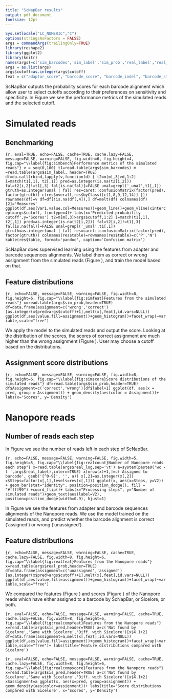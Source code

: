 ```yaml
---
title: "ScNapBar results"
output: pdf_document
fontsize: 12pt
---
```


```r
Sys.setlocale("LC_NUMERIC","C")
options(stringsAsFactors = FALSE)
args = commandArgs(trailingOnly=TRUE)
library(reshape2)
library(ggplot2)
library(knitr)
names(args)=c('sim_barcodes','sim_label','sim_prob','real_label','real_prob','real_log','cutoff','sis_pred')
args = as.list(args)
args$cutoff=as.integer(args$cutoff)
feat = c("adaptor_score", "barcode_score", "barcode_indel", "barcode_start", "barcode_mismatch", "umi_length", "polyT_length")
```

ScNapBar outputs the probability scores for each barcode alignment which allow user to select cutoffs according to their preferences on sensitivity and specificity. In Figure \ref{fig:simbench} we see the performance metrics of the simulated reads and the selected cutoff.

# Simulated reads
## Benchmarking
```{r, eval=TRUE, echo=FALSE, cache=TRUE, cache.lazy=FALSE, message=FALSE, warning=FALSE, fig.width=6, fig.height=4, fig.cap="\\label{fig:simbench}Performance metrics of the simulated reads"}
v = seq(0,100)
t1=read.table(args$sim_barcodes)
m =read.table(args$sim_label, header=TRUE)
df=do.call(rbind,lapply(v,function(d) {
t2=m[m[,3]>d,1:2]
i=match(t1[,1], t2[,1])
pred=as.integer(is.na(t2[i,2]))
fal=t2[i,2]!=t1[,3]
fal[is.na(fal)]=FALSE
unal=grepl('_unal',t1[,1])
gtruth=as.integer(unal | fal)
res=caret::confusionMatrix(factor(pred), factor(gtruth))
c(res$overall,res$byClass)[c(1,8,9,12,14)]
}))
rownames(df)=v
df=df[!is.na(df[,4]),]
df=melt(df)
colnames(df)[2]='Measures'
ggplot(df,aes(Var1,value,col=Measures))+geom_line()+geom_vline(xintercept=args$cutoff, linetype=4)+
labs(x='Predicted probability cutoff',y='Scores')
t2=m[m[,3]>args$cutoff,1:2]
i=match(t1[,1], t2[,1])
pred=as.integer(is.na(t2[i,2]))
fal=t2[i,2]!=t1[,3]
fal[is.na(fal)]=FALSE
unal=grepl('_unal',t1[,1])
gtruth=as.integer(unal | fal)
res=caret::confusionMatrix(factor(pred), factor(gtruth))
colnames(res$table)=rownames(res$table)=c('P','N')
kable(res$table, format='pandoc', caption='Confusion matrix')
```

ScNapBar does supervised learning using the features from adapter and barcode sequences alignments. We label them as correct or wrong assignment from the simulated reads (Figure \ref{fig:simfeat}), and train the model based on that. 

## Feature distributions
```{r, echo=FALSE, message=FALSE, warning=FALSE, fig.width=8, fig.height=6, fig.cap="\\label{fig:simfeat}Features from the simulated reads"}
x=read.table(args$sim_prob,header=TRUE)
df=data.frame(assignment=c('wrong','correct')[as.integer(x$pred>args$cutoff)+1],melt(x[,feat],id.vars=NULL))
ggplot(df,aes(value,fill=assignment))+geom_histogram()+facet_wrap(~variable,scale="free")
```

We apply the model to the simulated reads and output the score. Looking at the distribution of the scores, the scores of correct assignment are much higher than the wrong assignment (Figure \ref{fig:simscore}). User may choose a cutoff based on the distributions. 

## Assignment score distributions
```{r, echo=FALSE, message=FALSE, warning=FALSE, fig.width=8, fig.height=6, fig.cap="\\label{fig:simscore}Score distributions of the simulated reads"}
df=read.table(args$sim_prob,header=TRUE)
df$Assignment=c('correct','wrong')[df$label+1]
ggplot(df, aes(x = pred, group = Assignment)) + geom_density(aes(color = Assignment))+ labs(x='Scores', y='Density')
```

# Nanopore reads
## Number of reads each step

In Figure \ref{fig:realcount} we see the number of reads left in each step of ScNapBar.

```{r, echo=FALSE, message=FALSE, warning=FALSE, fig.width=5, fig.height=5, fig.cap="\\label{fig:realcount}Number of Nanopore reads each step"}
x=read.table(args$real_log,sep='\t')
a=system(paste0('wc -l ',args$real_label),intern=TRUE)
x[nrow(x)+1,]=c('Assigned to barcode', gsub('[^0-9]', '', a))
x[,2]=as.integer(x[,2])
x$Steps=factor(x[,1],levels=rev(x[,1]))
ggplot(x, aes(x=Steps, y=V2)) + geom_bar(stat="identity", position=position_dodge(), fill = "#ffff99") +coord_flip()+ labs(x="Processing steps", y="Number of simulated reads")+geom_text(aes(label=V2), position=position_dodge(width=0.9), hjust=1)
```

In Figure \ref{fig:realfeat} we see the features from adapter and barcode sequences alignments of the Nanopore reads. We use the model trained on the simulated reads, and predict whether the barcode alignment is correct ('assigned') or wrong ('unassigned').  

## Feature distributions
```{r, echo=FALSE, message=FALSE, warning=FALSE, cache=TRUE, cache.lazy=FALSE, fig.width=8, fig.height=6, fig.cap="\\label{fig:realfeat}Features from the Nanopore reads"}
x=read.table(args$real_prob,header=TRUE)
df=data.frame(assignment=c('unassigned','assigned')[as.integer(x$pred>args$cutoff)+1],melt(x[,feat],id.vars=NULL))
ggplot(df,aes(value,fill=assignment))+geom_histogram()+facet_wrap(~variable,scale="free")
```

We compared the features (Figure \ref{fig:realcomp}) and scores (Figure \ref{fig:realcompscore}) of the Nanopore reads which have either assigned to a barcode by ScNapBar, or Sicelore, or both. 

```{r, eval=FALSE, echo=FALSE, message=FALSE, warning=FALSE, cache=TRUE, cache.lazy=FALSE, fig.width=8, fig.height=6, fig.cap="\\label{fig:realcompfeat}Features from the Nanopore reads"}
x=read.table(args$sis_pred,header=TRUE)
a=c('Not found by Sicelore','Same with Sicelore','Diff. with Sicelore')[x$X.1+2]
df=data.frame(assignment=a,melt(x[,feat],id.vars=NULL))
ggplot(df,aes(value,fill=assignment))+geom_histogram()+facet_wrap(~variable,scale="free")+ labs(title='Feature distributions compared with Sicelore')
```

```{r, eval=FALSE, echo=FALSE, message=FALSE, warning=FALSE, cache=TRUE, cache.lazy=FALSE, fig.width=8, fig.height=6, fig.cap="\\label{fig:realcompscore}Features from the Nanopore reads"}
x=read.table(args$sis_pred,header=TRUE)
a=c('Not found by Sicelore','Same with Sicelore','Diff. with Sicelore')[x$X.1+2]
x$assignment=a
ggplot(x, aes(x=pred, group=assignment)) + geom_density(aes(color=assignment))+ labs(title='Score distributions compared with Sicelore', x='Scores', y='Density')
```
